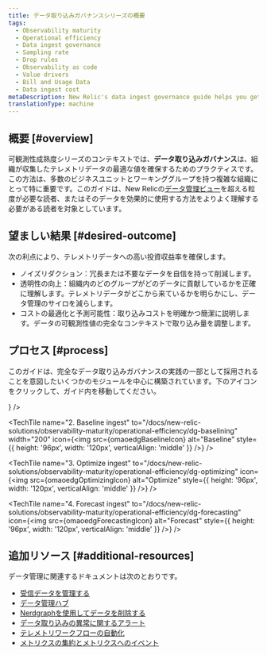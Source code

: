 ```yaml
---
title: データ取り込みガバナンスシリーズの概要
tags:
  - Observability maturity
  - Operational efficiency
  - Data ingest governance
  - Sampling rate
  - Drop rules
  - Observability as code
  - Value drivers
  - Bill and Usage Data
  - Data ingest cost
metaDescription: New Relic's data ingest governance guide helps you get optimal value for the telemetry data you're reporting to New Relic.
translationType: machine
---
```






## 概要 [#overview]

可観測性成熟度シリーズのコンテキストでは、**データ取り込みガバナンス**は、組織が収集したテレメトリデータの最適な値を確保するためのプラクティスです。この方法は、多数のビジネスユニットとワーキンググループを持つ複雑な組織にとって特に重要です。このガイドは、New Relicの[データ管理ビュー](/docs/data-apis/manage-data/manage-your-data)を超える粒度が必要な読者、またはそのデータを効果的に使用する方法をよりよく理解する必要がある読者を対象としています。

## 望ましい結果 [#desired-outcome]

次の利点により、テレメトリデータへの高い投資収益率を確保します。

* ノイズリダクション：冗長または不要なデータを自信を持って削減します。
* 透明性の向上：組織内のどのグループがどのデータに貢献しているかを正確に理解します。テレメトリデータがどこから来ているかを明らかにし、データ管理のサイロを減らします。
* コストの最適化と予測可能性：取り込みコストを明確かつ簡潔に説明します。データの可観測性値の完全なコンテキストで取り込み量を調整します。

## プロセス [#process]

このガイドは、完全なデータ取り込みガバナンスの実践の一部として採用されることを意図したいくつかのモジュールを中心に構築されています。下のアイコンをクリックして、ガイド内を移動してください。

<TechTileGrid>
  <TechTile
    name="1. Roles and practices"
    to="/docs/new-relic-solutions/observability-maturity/operational-efficiency/dg-coe"
    icon={<img src={omaoedgRolesPracticesIcon} alt="Roles_and_Practices" style={{ height: '96px', width: '120px', verticalAlign: 'middle'}} />}
  />

  <TechTile
    name="2. Baseline ingest"
    to="/docs/new-relic-solutions/observability-maturity/operational-efficiency/dg-baselining"
    width="200"
    icon={<img src={omaoedgBaselineIcon} alt="Baseline" style={{ height: '96px', width: '120px', verticalAlign: 'middle' }} />}
  />

  <TechTile
    name="3. Optimize ingest"
    to="/docs/new-relic-solutions/observability-maturity/operational-efficiency/dg-optimizing"
    icon={<img src={omaoedgOptimizingIcon} alt="Optimize" style={{ height: '96px', width: '120px', verticalAlign: 'middle' }} />}
  />

  <TechTile
    name="4. Forecast ingest"
    to="/docs/new-relic-solutions/observability-maturity/operational-efficiency/dg-forecasting"
    icon={<img src={omaoedgForecastingIcon} alt="Forecast" style={{ height: '96px', width: '120px', verticalAlign: 'middle' }} />}
  />
</TechTileGrid>

## 追加リソース [#additional-resources]

データ管理に関連するドキュメントは次のとおりです。

* [受信データを管理する](/docs/data-apis/manage-data/manage-data-coming-new-relic/)
* [データ管理ハブ](/docs/data-apis/manage-data/manage-your-data/)
* [Nerdgraphを使用してデータを削除する](/docs/data-apis/manage-data/drop-data-using-nerdgraph/)
* [データ取り込みの異常に関するアラート](/docs/accounts/accounts-billing/new-relic-one-pricing-billing/usage-queries-alerts/)
* [テレメトリワークフローの自動化](https://developer.newrelic.com/automate-workflows/)
* [メトリクスの集約とメトリクスへのイベント](/docs/data-apis/convert-to-metrics/create-metrics-other-data-types/)